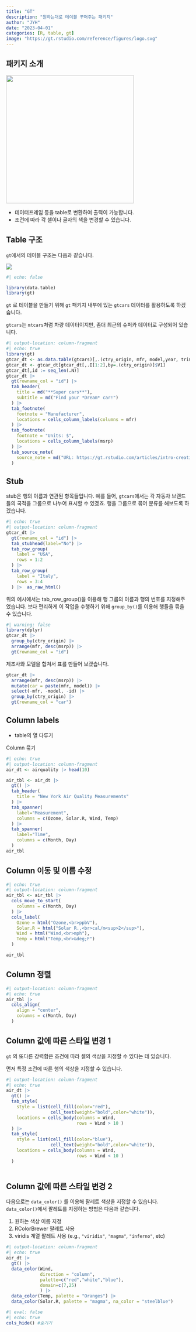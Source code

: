 ```yaml
---
title: "GT"
description: "원하는대로 테이블 꾸며주는 패키지"
author: "JYH"
date: "2023-04-01"
categories: [R, table, gt]
image: "https://gt.rstudio.com/reference/figures/logo.svg"
---
```


## 패키지 소개

![](https://gt.rstudio.com/reference/figures/logo.svg){fig-align="center" width="350" height="350"}

-   데이터프레임 등을 table로 변환하여 출력이 가능합니다.
-   조건에 따라 각 셀이나 글자의 색을 변경할 수 있습니다.

## Table 구조

`gt`에서의 테이블 구조는 다음과 같습니다.

![](https://gt.rstudio.com/reference/figures/gt_parts_of_a_table.svg){fig-align="center"}

```r
#| echo: false

library(data.table)
library(gt)
```

`gt` 로 테이블을 만들기 위해 `gt` 패키지 내부에 있는 `gtcars` 데이터를 활용하도록 하겠습니다.

`gtcars`는 `mtcars`처럼 차량 데이터이지만, 좀더 최근의 슈퍼카 데이터로 구성되어 있습니다.

```r
#| output-location: column-fragment
#| echo: true
library(gt)
gtcar_dt <- as.data.table(gtcars)[,.(ctry_origin, mfr, model,year, trim, msrp)]
gtcar_dt <- gtcar_dt[gtcar_dt[,.I[1:2],by=.(ctry_origin)]$V1]
gtcar_dt[,id := seq_len(.N)]
gtcar_dt |> 
  gt(rowname_col = "id") |> 
  tab_header(
    title = md("**Super cars**"),
    subtitle = md("Find your *Dream* car!")
  ) |> 
  tab_footnote(
    footnote = "Manufacturer",
    locations = cells_column_labels(columns = mfr)
  ) |> 
  tab_footnote(
    footnote = "Units: $",
    locations = cells_column_labels(msrp)
  ) |> 
  tab_source_note(
    source_note = md("URL: https://gt.rstudio.com/articles/intro-creating-gt-tables.html")
  )
```

## Stub

stub은 행의 이름과 연관된 항목들입니다. 예를 들어, `gtcars`에서는 각 자동차 브랜드들의 국적을 그룹으로 나누어 표시할 수 있겠죠. 행을 그룹으로 묶어 분류를 해보도록 하겠습니다.

```r
#| echo: true
#| output-location: column-fragment
gtcar_dt |> 
  gt(rowname_col = "id") |> 
  tab_stubhead(label="No") |> 
  tab_row_group(
    label = "USA",
    rows = 1:2
  ) |> 
  tab_row_group(
    label = "Italy",
    rows = 3:4
  ) |>  as_raw_html()
```

위의 예시에서는 tab_row_group()을 이용해 행 그룹의 이름과 행의 번호를 지정해주었습니다. 보다 편리하게 이 작업을 수행하기 위해 `group_by()`를 이용해 행들을 묶을 수 있습니다.

```r
#| warning: false
library(dplyr)
gtcar_dt |> 
  group_by(ctry_origin) |> 
  arrange(mfr, desc(msrp)) |> 
  gt(rowname_col = "id")
```

제조사와 모델을 합쳐서 표를 만들어 보겠습니다.

```r
gtcar_dt |> 
  arrange(mfr, desc(msrp)) |> 
  mutate(car = paste(mfr, model)) |> 
  select(-mfr, -model, -id) |> 
  group_by(ctry_origin) |> 
  gt(rowname_col = "car")
```

## Column labels

-   table의 열 다루기

Column 묶기

```r
#| echo: true
#| output-location: column-fragment
air_dt <- airquality |> head(10)

air_tbl <- air_dt |> 
  gt() |> 
  tab_header(
    title = "New York Air Quality Measurements"
  ) |> 
  tab_spanner(
    label="Measurement",
    columns = c(Ozone, Solar.R, Wind, Temp)
  ) |> 
  tab_spanner(
    label="Time",
    columns = c(Month, Day)
  )
air_tbl
```

## Column 이동 및 이름 수정

```r
#| echo: true
#| output-location: column-fragment
air_tbl <- air_tbl |> 
  cols_move_to_start(
    columns = c(Month, Day)
  ) |> 
  cols_label(
    Ozone = html("Ozone,<br>ppbV"),
    Solar.R = html("Solar R.,<br>cal/m<sup>2</sup>"),
    Wind = html("Wind,<br>mph"),
    Temp = html("Temp,<br>&deg;F")
  )

air_tbl
```

## Column 정렬

```r
#| output-location: column-fragment
#| echo: true
air_tbl |> 
  cols_align(
    align = "center",
    columns = c(Month, Day)
  )
```

## Column 값에 따른 스타일 변경 1

`gt` 의 또다른 강력함은 조건에 따라 셀의 색상을 지정할 수 있다는 데 있습니다.

먼저 특정 조건에 따른 행의 색상을 지정할 수 있습니다.

```r
#| output-location: column-fragment
#| echo: true
air_dt |> 
  gt() |> 
  tab_style(
    style = list(cell_fill(color="red"),
                 cell_text(weight="bold",color="white")),
    locations = cells_body(columns = Wind,
                           rows = Wind > 10 )
  ) |> 
  tab_style(
    style = list(cell_fill(color="blue"),
                 cell_text(weight="bold",color="white")),
    locations = cells_body(columns = Wind,
                           rows = Wind < 10 )
  )
  
```

## Column 값에 따른 스타일 변경 2

다음으로는 `data_color()` 를 이용해 팔레트 색상을 지정할 수 있습니다. `data_color()`에서 팔레트를 지정하는 방법은 다음과 같습니다.

1.  원하는 색상 이름 지정
2.  RColorBrewer 팔레트 사용
3.  viridis 계열 팔레트 사용 (e.g., `"viridis"`, `"magma"`, `"inferno"`, etc)

```r
#| output-location: column-fragment
#| echo: true
air_dt |> 
  gt() |> 
  data_color(Wind,
             direction = "column",
             palette=c("red","white","blue"),
             domain=c(7,25)
             ) |> 
  data_color(Temp, palette = "Oranges") |> 
  data_color(Solar.R, palette = "magma", na_color = "steelblue")
```

```r
#| eval: false
#| echo: true
cols_hide() #숨기기
```

